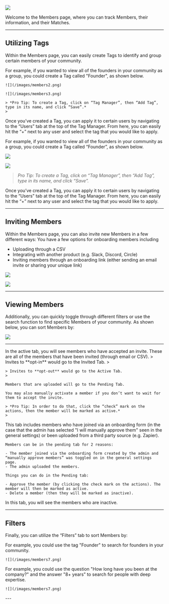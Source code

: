 ![](/images/members-1-vF.png)

Welcome to the Members page, where you can track Members, their information, and their Matches. 

---

## **Utilizing Tags**

Within the Members page, you can easily create Tags to identify and group certain members of your community. 

<Steps>
  <Step title="Creating a Tag">
    For example, if you wanted to view all of the founders in your community as a group, you could create a Tag called "Founder", as shown      below.

    ![](/images/members2.png)

    ![](/images/members3.png)

    > *Pro Tip: To create a Tag, click on “Tag Manager”, then “Add Tag”, type in its name, and click “Save”.*
    > 
  </Step>
  <Step title="Using Tags">
    Once you’ve created a Tag, you can apply it to certain users by navigating to the “Users” tab at the top of the Tag Manager. From here,     you can easily hit the “+” next to any user and select the tag that you would like to apply.
  </Step>
</Steps>

For example, if you wanted to view all of the founders in your community as a group, you could create a Tag called “Founder”, as shown below.

![](/images/members2.png)

![](/images/members3.png)

> *Pro Tip: To create a Tag, click on “Tag Manager”, then “Add Tag”, type in its name, and click “Save”.*
> 

Once you’ve created a Tag, you can apply it to certain users by navigating to the “Users” tab at the top of the Tag Manager. From here, you can easily hit the “+” next to any user and select the tag that you would like to apply.

---

## **Inviting Members**

Within the Members page, you can also invite new Members in a few different ways: You have a few options for onboarding members including 

- Uploading through a CSV
- Integrating with another product (e.g. Slack, Discord, Circle)
- Inviting members through an onboarding link (either sending an email invite or sharing your unique link)

![](/images/members4.png)

![](/images/members5.png)

---

## **Viewing Members**

Additionally, you can quickly toggle through different filters or use the search function to find specific Members of your community. As shown below, you can sort Members by:

![](/images/members-6-vFF.png)

---

<Tabs>
  <Tab title="Active Tab">
    In the active tab, you will see members who have accepted an invite.
  </Tab>
  <Tab title="Invited Tab">
    These are all of the members that have been invited (through email or CSV).
    > Invites to **opt-in** would go to the Invited Tab.
    > 

    > Invites to **opt-out** would go to the Active Tab.
    > 

    Members that are uploaded will go to the Pending Tab.

    You may also manually activate a member if you don’t want to wait for them to accept the invite.

    > *Pro Tip: In order to do that, click the “check” mark on the actions, then the member will be marked as active.*
    > 
  </Tab>
 <Tab title="Pending Tab">
    This tab includes members who have joined via an onboarding form (in the case that the admin has selected "I will manually approve          them" seen in the general settings) or been uploaded from a third party source (e.g. Zapier). 

    Members can be in the pending tab for 2 reasons:

    - The member joined via the onboarding form created by the admin and “manually approve members” was toggled on in the general settings      page.
    - The admin uploaded the members.

    Things you can do in the Pending tab:

    - Approve the member (by clicking the check mark on the actions). The member will then be marked as active.
    - Delete a member (then they will be marked as inactive).
  </Tab>
 <Tab title="Inactive Tab">
    In this tab, you will see the members who are inactive.
  </Tab>
</Tabs>

---

## **Filters**

Finally, you can utilize the “Filters” tab to sort Members by:

<Tabs>
  <Tab title="Tags">
    For example, you could use the tag "Founder" to search for founders in your community.
    
    ![](/images/members7.png)
  </Tab>
  <Tab title="Questions">
    For example, you could use the question "How long have you been at the company?" and the answer "8+ years" to search for people with        deep expertise.

    ![](/images/members7.png)
  </Tab>
</Tabs>
---
